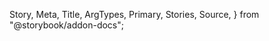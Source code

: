   Story,
  Meta,
  Title,
  ArgTypes,
  Primary,
  Stories,
  Source,
} from "@storybook/addon-docs";

<Meta of={TagStories} />

<Title />

<a
  href="https://www.figma.com/file/YF8AvIq0MclfhGDvKgzypp/ioBricks-Design-System?type=design&node-id=1647%3A12713&mode=design&t=k4jSCm0Q182mRyVn-1"
  target="\_blank"
>
  View figma design
</a>

<Primary />

## How to set up

### Config theme

Add the following configurations to the `theme.tsx` and `Tag.ts` files, respectively.

```tsx dark
const theme = {
  components: {
    Tag: ConfigTag,
  },
};
```

```tsx dark
const ConfigTag: TagThemeConfiguration = {
  parts: tagPartsList,
  baseStyle: {},
};
```

### Component parts

You have these parts available: `"container" | "label"` (`tagPartsList`)

## Props

<ArgTypes of={TagStories} />

## Stories

<Stories title="" />
